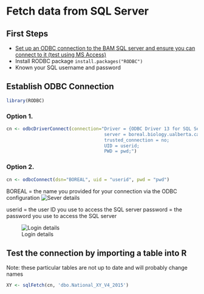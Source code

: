 Fetch data from SQL Server
====

## First Steps

* [Set up an ODBC connection to the BAM SQL server and ensure you can connect to it (test using MS Access) ](https://github.com/borealbirds/tutorials/blob/master/establish-odbc-to-sql-server/README.md)
* Install RODBC package `install.packages("RODBC")`
* Known your SQL username and password

## Establish ODBC Connection
``` r
library(RODBC)
```

### Option 1. 
``` r
cn <- odbcDriverConnect(connection="Driver = {ODBC Driver 13 for SQL Server};  
                                    server = boreal.biology.ualberta.ca\boreal;
                                    trusted_connection = no; 
                                    UID = userid; 
                                    PWD = pwd;")
```


### Option 2. 
``` r
cn <- odbcConnect(dsn="BOREAL", uid = "userid", pwd = "pwd")
```

BOREAL = the name you provided for your connection via the ODBC configuration
![Sever details](https://github.com/borealbirds/tutorials/blob/master/establish-odbc-to-sql-server/Fig4.serverdetails.png "Server details")

userid = the user ID you use to access the SQL server
password = the password you use to access the SQL server

![Login details](https://github.com/borealbirds/tutorials/blob/master/establish-odbc-to-sql-server/Fig5.Login.png "Login details")


## Test the connection by importing a table into R

Note: these particular tables are not up to date and will probably change names
``` r
XY <- sqlFetch(cn, 'dbo.National_XY_V4_2015')
```



